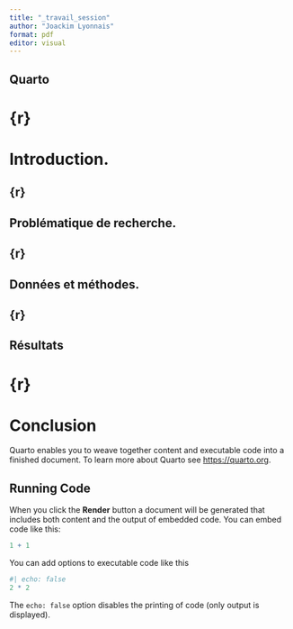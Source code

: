 ```yaml
---
title: "_travail_session"
author: "Joackim Lyonnais"
format: pdf
editor: visual
---
```


## Quarto

# {r}
# Introduction.

## {r}
## Problématique de recherche.

## {r}
## Données et méthodes.

## {r}
## Résultats

# {r}
# Conclusion

Quarto enables you to weave together content and executable code into a finished document. To learn more about Quarto see <https://quarto.org>.

## Running Code

When you click the **Render** button a document will be generated that includes both content and the output of embedded code. You can embed code like this:

```r
1 + 1
```

You can add options to executable code like this

```r
#| echo: false
2 * 2
```

The `echo: false` option disables the printing of code (only output is displayed).
